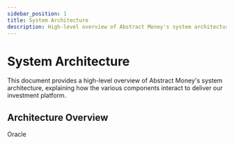 ```yaml
---
sidebar_position: 1
title: System Architecture
description: High-level overview of Abstract Money's system architecture
---
```




# System Architecture

This document provides a high-level overview of Abstract Money's system architecture, explaining how the various components interact to deliver our investment platform.

## Architecture Overview

<Term popup="A service that provides external data to smart contracts" reference="/terms/oracle">Oracle</Term>
